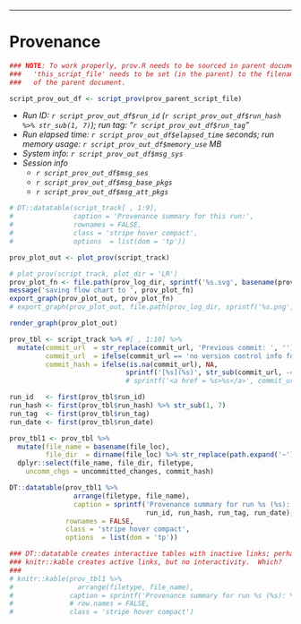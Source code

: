 -----

# Provenance

``` r
### NOTE: To work properly, prov.R needs to be sourced in parent document; and
###   'this_script_file' needs to be set (in the parent) to the filename
###   of the parent document.

script_prov_out_df <- script_prov(prov_parent_script_file) 
```

- _Run ID: `r script_prov_out_df$run_id` (`r script_prov_out_df$run_hash %>% str_sub(1, 7)`); run tag: "`r script_prov_out_df$run_tag`"_
- _Run elapsed time: `r script_prov_out_df$elapsed_time` seconds; run memory usage: `r script_prov_out_df$memory_use` MB_
- _System info: `r script_prov_out_df$msg_sys`_
- _Session info_
    - _`r script_prov_out_df$msg_ses`_
    - _`r script_prov_out_df$msg_base_pkgs`_
    - _`r script_prov_out_df$msg_att_pkgs`_

``` r

# DT::datatable(script_track[ , 1:9],
#               caption = 'Provenance summary for this run:',
#               rownames = FALSE,
#               class = 'stripe hover compact',
#               options  = list(dom = 'tp'))

prov_plot_out <- plot_prov(script_track)

# plot_prov(script_track, plot_dir = 'LR')
prov_plot_fn <- file.path(prov_log_dir, sprintf('%s.svg', basename(prov_parent_script_file)))
message('saving flow chart to ', prov_plot_fn)
export_graph(prov_plot_out, prov_plot_fn)
# export_graph(prov_plot_out, file.path(prov_log_dir, sprintf('%s.png', basename(prov_parent_script_file))))

render_graph(prov_plot_out)

```

``` r

prov_tbl <- script_track %>% #[ , 1:10] %>%
  mutate(commit_url  = str_replace(commit_url, 'Previous commit: ', ''),
         commit_url  = ifelse(commit_url == 'no version control info found', NA, commit_url),
         commit_hash = ifelse(is.na(commit_url), NA,
                             sprintf('[%s](%s)', str_sub(commit_url, -40, -34), commit_url)))
                             # sprintf('<a href = %s>%s</a>', commit_url, str_sub(commit_url, -6, -1))))

run_id   <- first(prov_tbl$run_id)
run_hash <- first(prov_tbl$run_hash) %>% str_sub(1, 7)
run_tag  <- first(prov_tbl$run_tag)
run_date <- first(prov_tbl$run_date)

prov_tbl1 <- prov_tbl %>%
  mutate(file_name = basename(file_loc),
         file_dir  = dirname(file_loc) %>% str_replace(path.expand('~'), '~')) %>%
  dplyr::select(file_name, file_dir, filetype, 
    uncomm_chgs = uncommitted_changes, commit_hash)

DT::datatable(prov_tbl1 %>% 
                arrange(filetype, file_name),
                caption = sprintf('Provenance summary for run %s (%s): %s (%s)', 
                                  run_id, run_hash, run_tag, run_date),             
              rownames = FALSE,
              class = 'stripe hover compact',
              options  = list(dom = 'tp'))

### DT::datatable creates interactive tables with inactive links; perhaps cut the commit_hash down?
### knitr::kable creates active links, but no interactivity.  Which?
### 
# knitr::kable(prov_tbl1 %>% 
#                arrange(filetype, file_name),
#              caption = sprintf('Provenance summary for run %s (%s): %s (%s)', run_id, run_hash, run_tag, run_date),             
#              # row.names = FALSE,
#              class = 'stripe hover compact')

```

